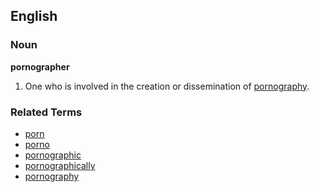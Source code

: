 ==English==

===Noun===
'''pornographer'''
#One who is involved in the creation or dissemination of [[pornography]].

===Related Terms===
*[[porn]]
*[[porno]]
*[[pornographic]]
*[[pornographically]]
*[[pornography]]